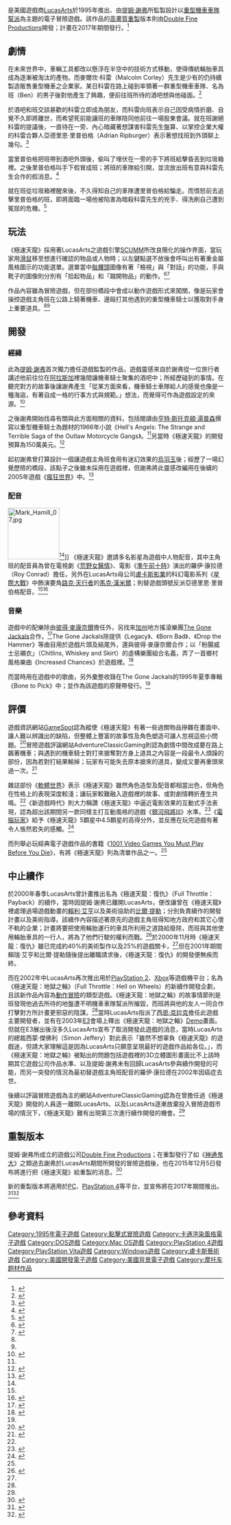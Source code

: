 {{noteTA
|G1=Games
|G2=StarWars
|1=zh-cn:摩托车; zh-hk:電單車; zh-mo:電單車; zh-sg:电单车; zh-tw:機車
|2=zh-cn:马克·哈米尔; zh-hk:馬克·哈米爾; zh-mo:馬克·哈米爾; zh-sg:马克·哈米尔; zh-tw:馬克·漢米爾
}}
{{Infobox VG
| title       = 極速天龍
| english     = Full Throttle
| image       = Full Throttle(VideoGame Cover).jpg
| caption     = 《極速天龍》遊戲盒封面
| genre       = [[冒險遊戲|冒險]]
| platforms   = [[DOS|DOS]]<br>[[Mac_OS|Mac OS]]
| developer   = [[LucasArts|LucasArts]]
| publisher   = {{vgr|NA|LucasArts|EU|LucasArts|TW|[[松崗科技|松崗科技]]}}
| director    = [[提姆·謝弗|提姆·謝弗]]
| designer    = 提姆·謝弗
| writer      = 提姆·謝弗<br>[[戴夫·葛羅斯曼|戴夫·葛羅斯曼]]
| programmer  = 史蒂芬·R·蕭（Stephen R. Shaw）
| composer    = [[彼得·麥康奈爾|彼得·麥康奈爾]]
| artist      = [[陳彼得_(美術師)|陳彼得]]
| engine      = [[SCUMM|SCUMM]]<br>[[INSANE|INSANE]]<br>[[iMUSE|iMUSE]]
| modes       = [[單人電子遊戲|單人]]
| released    = {{vgr|NA|1995年4月30日|EU|1995年|TW|1995年6月}}
}}

{{vgname|極速天龍|en=Full Throttle}}是美國遊戲商[[LucasArts|LucasArts]]於1995年推出、由[[提姆·謝弗|提姆·謝弗]]所監製設計以[[摩托車幫會|重型機車車隊幫派]]為主題的電子冒險遊戲。該作品的[[高畫質|高畫質]][[重製|重製]]版本則由[[Double_Fine_Productions|Double Fine Productions]]開發；計畫在2017年期間發行。<ref>{{cite web |url=http://www.doublefine.com/news/comments/announcing_full_throttle_remastered/ |title=Announcing Full Throttle Remastered! |work=[[Double_Fine_Productions|Double Fine Productions]] |author=Spaff |date=2015年12月5日 |accessdate=2016年3月28日 |archive-date=2020年1月26日 |archive-url=https://web.archive.org/web/20200126073457/http://www.doublefine.com/news/comments/announcing_full_throttle_remastered |dead-url=no }}</ref>

== 劇情 ==
在未來世界中，車輛工具都改以懸浮在半空中的技術方式移動，使得傳統輪胎車具成為逐漸被淘汰的產物。而麥爾坎·科雷（Malcolm Corley）先生是少有的仍持續製造販售重型機車之企業家。某日科雷在路上碰到率領著一群重型機車車隊、名為班（Ben）的男子後對他產生了興趣，便前往班所待的酒吧想與他碰面。<ref>{{cite journal |title=一路狂奔至天涯的盡頭：極速天龍 |journal=[[電腦玩家|電腦玩家]] |publisher=電腦玩家雜誌社 |volume=48期  |date=1995年7月 |pages=90頁 |author=劉稼禹 |location=台灣 }}</ref>

於酒吧和班交談甚歡的科雷立即成為朋友，而科雷向班表示自己因受病情折磨、自覺不久即將離世，而希望死前能讓班的車隊陪同他前往一場股東會議。就在班謝絕科雷的提議後，一直待在一旁、內心暗藏著想謀害科雷先生盤算、以掌控企業大權的科雷合夥人亞德里恩·里普伯格（Adrian Ripburger）表示著想找班到外頭聊上幾句。<ref name="PG91Page">{{cite journal |title=一路狂奔至天涯的盡頭：極速天龍 |journal=[[電腦玩家|電腦玩家]] |publisher=電腦玩家雜誌社 |volume=48期  |date=1995年7月 |pages=91頁 |author=劉稼禹 |location=台灣 }}</ref>

當里普伯格把班帶到酒吧外頭後，偷叫了埋伏在一旁的手下將班給擊昏丟到垃圾箱裡。之後里普伯格叫手下假冒成班；將班的車隊給引開，並流放出班有意與科雷先生合作的假消息。<ref>{{cite journal |title=完全攻略：極速天龍 |journal=[[軟體世界|軟體世界]] |publisher=[[智冠科技|智冠科技]] |volume=77期  |date=1995年8月 |author=賈卓倫 |pages=134頁 |location=台灣 }}</ref>

就在班從垃圾箱裡醒來後，不久得知自己的車隊遭里普伯格給騙走。而憤怒前去追擊里普伯格的班，即將面臨一場他被陷害為暗殺科雷先生的兇手、得洗刷自己遭到冤屈的危機。<ref>{{cite journal |title=Super New Files：極速天龍 |journal=[[軟體世界|軟體世界]] |publisher=[[智冠科技|智冠科技]] |volume=73期  |date=1995年4月 |pages=8頁 |location=台灣 }}</ref>

== 玩法 ==
《極速天龍》採用著LucasArts之遊戲引擎[[SCUMM|SCUMM]]所改良簡化的操作界面，當玩家用[[滑鼠|滑鼠]]移至想進行確認的物品或人物時；以左鍵點選不放後會呼叫出有著重金屬風格圖示的功能選單。選單當中[[骷髏頭|骷髏頭]]圖像有著「檢視」與「對話」的功能，手與靴子的圖像則分別有「拾起物品」和「踹開物品」的動作。<ref name="SW121Page">{{cite journal |title=遊戲獵人：極速天龍 |journal=[[軟體世界|軟體世界]] |publisher=[[智冠科技|智冠科技]] |volume=77期  |date=1995年8月 |author=Lucifer |pages=121頁 |location=台灣 }}</ref><ref name="SGM131PAge">{{cite journal |title=新片進行式：極速天龍 Full Throttle |journal=新遊戲時代 |publisher=第三波文化事業 |volume=25期  |date=1995年7月 |pages=131頁 |author=林義傑 |location=台灣 }}</ref>

作品內容雖為冒險遊戲，但在部份橋段中會成以動作遊戲形式來闖關，像是玩家會操控遊戲主角班在公路上騎著機車、邊毆打其他遇到的重型機車騎士以獲取對手身上重要道具。<ref name="PG91Page"/><ref name="SW121Page"/>

== 開發 ==
=== 經緯 ===
此為[[提姆·謝弗|提姆·謝弗]]首次獨力擔任遊戲監製的作品，遊戲靈感來自於謝弗從一位旅行者講述他前往位在[[阿拉斯加|阿拉斯加]]裡幾間讓機車騎士聚集的酒吧中；所經歷碰到的事情。在聽完對方的故事後讓謝弗產生「從某方面來看，機車騎士車隊給人的感覺也像是一種海盜，有著自成一格的行事方式與規範。」想法，而覺得可作為遊戲設定的來源。<ref name="Youtube">{{cite episode |url=https://www.youtube.com/watch?v=WE0Cf1JWsAg&t=390 |title=Put Your Lips on That |series=Double Fine Adventure! |publisher=[[Double_Fine_Productions|Double Fine Productions]] |time=6分30秒 |date=2012年10月5日 |accessdate=2016年3月28日 |archive-date=2017年7月4日 |archive-url=https://web.archive.org/web/20170704204828/https://www.youtube.com/watch?v=WE0Cf1JWsAg&t=390 |dead-url=no }}</ref>

之後謝弗開始找尋有關與此方面相關的資料，包括閱讀由[[亨特·斯托克頓·湯普森|亨特·斯托克頓·湯普森]]撰寫以重型機車騎士為題材的1966年小說《Hell's Angels: The Strange and Terrible Saga of the Outlaw Motorcycle Gangs》。<ref name="Youtube"/>另當時《極速天龍》的開發預算為150萬美元。<ref>{{cite web |url=http://www.eurogamer.net/articles/2012-02-10-double-fine-adventure-passes-day-of-the-tentacle-budget |title=Double Fine Adventure passes Day of the Tentacle budget |work=[[Eurogamer|Eurogamer]] |author=Fred Dutton |date=2012年10月2日 |accessdate=2016年3月28日 |archive-date=2013年3月14日 |archive-url=https://web.archive.org/web/20130314075902/http://www.eurogamer.net/articles/2012-02-10-double-fine-adventure-passes-day-of-the-tentacle-budget |dead-url=no }}</ref>

起初謝弗曾打算設計一個讓遊戲主角班食用有迷幻效果的[[烏羽玉|烏羽玉]]後；經歷了一場幻覺歷險的橋段，該點子之後雖未採用在遊戲裡，但謝弗將此靈感改編用在後續的2005年遊戲《[[瘋狂世界_(2005年遊戲)|瘋狂世界]]》中。<ref>{{cite web |url=http://videogames.yahoo.com/news-1137436 |archive-url=https://web.archive.org/web/20080207162630/http://videogames.yahoo.com/news-1137436 |title=Tim Schafer: A Man and His Beard |work=Yahoo! Video Games |author=Hilary Goldstein |date=2005年2月3日 |archivedate=2008年2月7日 |accessdate=2016年3月28日}}</ref>

=== 配音 ===
[[File:Mark_Hamill_07.jpg|120px]]<ref name="PG91Page"/>]]
《極速天龍》邀請多名影星為遊戲中人物配音，其中主角班的配音員為曾在電視劇《[[荒野女醫情|荒野女醫情]]》、電影《[[準午前十時|準午前十時]]》演出的羅伊·康拉德（Roy Conrad）擔任，另外在LucasArts母公司[[盧卡斯影業|盧卡斯影業]]的科幻電影系列《[[星際大戰|星際大戰]]》中飾演要角[[路克·天行者|路克·天行者]]的[[馬克·漢米爾|馬克·漢米爾]]；則替遊戲頭號反派亞德里恩·里普伯格配音。<ref name="SW121Page"/><ref name="1001VG">{{cite web |url=https://books.google.com.tw/books?id=olpPoAswgHoC&pg=PT628&lpg=PT628&dq=Roy+Conrad+ben&source=bl&ots=li7Z-n59nQ&sig=zY12POFCy0c6DKtIBv9B3Zhpn40&hl=zh-TW&sa=X&ved=0ahUKEwi837XFxeLLAhXm2qYKHZnYBV8Q6AEIQTAG#v=onepage&q=Roy%20Conrad%20ben&f=false |title=1001 Video Games You Must Play Before You Die |work= |author=Tony Mott |date=2013年10月7日 |accessdate=2016年3月28日 |archive-date=2019年6月5日 |archive-url=https://web.archive.org/web/20190605190855/https://books.google.com.tw/books?id=olpPoAswgHoC&pg=PT628&lpg=PT628&dq=Roy+Conrad+ben&source=bl&ots=li7Z-n59nQ&sig=zY12POFCy0c6DKtIBv9B3Zhpn40&hl=zh-TW&sa=X&ved=0ahUKEwi837XFxeLLAhXm2qYKHZnYBV8Q6AEIQTAG#v=onepage&q=Roy%20Conrad%20ben&f=false |dead-url=no }}</ref>

=== 音樂 ===
遊戲中的配樂除由[[彼得·麥康奈爾|彼得·麥康奈爾]]擔任外，另找來[[加州|加州]]地方搖滾樂團[[The_Gone_Jackals|The Gone Jackals]]合作，<ref>{{cite journal |title=遊戲獵人：極速天龍 |journal=[[軟體世界|軟體世界]] |publisher=[[智冠科技|智冠科技]] |volume=77期  |date=1995年8月 |author=Lucifer |pages=120頁 |location=台灣 }}</ref>The Gone Jackals除提供《Legacy》、《Born Bad》、《Drop the Hammer》等曲目用於遊戲片頭及結尾外，還與彼得·麥康奈爾合作；以「粉腸威士忌襯衣」（Chitlins, Whiskey and Skirt）的虛構樂團組合名義，弄了一首鄉村風格樂曲《Increased Chances》於遊戲裡。<ref>{{cite web |url=http://www.kotaku.com.au/2011/02/balls-to-the-wall-its-the-rock-n-roll-video-game-soundtrack/ |title=Balls To The Wall, It's The Rock 'N' Roll Video Game Soundtrack |work=[[Kotaku|Kotaku]] |author=Luke Plunkett |date=2011年2月11日 |accessdate=2016年3月28日 |archive-date=2019年6月11日 |archive-url=https://web.archive.org/web/20190611201709/https://www.kotaku.com.au/2011/02/balls-to-the-wall-its-the-rock-n-roll-video-game-soundtrack/ |dead-url=no }}</ref>

而當時用在遊戲中的歌曲，另外彙整收錄在The Gone Jackals的1995年夏季專輯《Bone to Pick》中；並作為該遊戲的原聲帶發行。<ref name="SGM131PAge"/>

== 評價 ==
{{Video game reviews
|GR = 79.29%<ref>{{cite web |url=http://www.gamerankings.com/pc/197406-full-throttle/index.html |title=Full Throttle |work=[[GameRankings|GameRankings]] |accessdate=2016年3月28日 |archive-date=2019年12月9日 |archive-url=https://web.archive.org/web/20191209014807/https://www.gamerankings.com/pc/197406-full-throttle/index.html |dead-url=no }}</ref>
|MC = 86/100<ref>{{cite web |url=http://www.metacritic.com/game/pc/full-throttle |title=Full Throttle |work=[[Metacritic|Metacritic]] |accessdate=2016年3月28日 |archive-date=2021年3月10日 |archive-url=https://web.archive.org/web/20210310072010/https://www.metacritic.com/game/pc/full-throttle |dead-url=no }}</ref>
}}

遊戲資訊網站[[GameSpot|GameSpot]]認為縱使《極速天龍》有著一些過關物品摻雜在畫面中、讓人難以辨識出的缺陷，但整體上豐富的故事性及角色塑造可讓人忽視這些小問題。<ref>{{cite web |url=http://www.gamespot.com/reviews/full-throttle-review/1900-2536129/ |title=Full Throttle Review |work=[[GameSpot|GameSpot]] |author=Jeffrey Adam |date=1996年5月1日 |accessdate=2016年3月28日 |archive-date=2017年3月5日 |archive-url=https://web.archive.org/web/20170305001934/http://www.gamespot.com/reviews/full-throttle-review/1900-2536129/ |dead-url=no }}</ref>冒險遊戲評論網站AdventureClassicGaming則認為劇情中間改成要在路上飆著機車；與遇到的機車騎士對打來搶奪對方身上道具之內容是一段最令人煩躁的部份，因為若對打結果輸掉；玩家有可能失去原本搶來的道具，變成又要再重頭來過一次。<ref>{{cite web |url=http://www.adventureclassicgaming.com/index.php/site/reviews/319/ |title=Full Throttle |work=AdventureClassicGaming |author=Kenneth Wilson |date=2008年11月15日 |accessdate=2016年3月28日 |archive-date=2020年8月6日 |archive-url=https://web.archive.org/web/20200806193539/http://www.adventureclassicgaming.com/index.php/site/reviews/319/ |dead-url=no }}</ref>

雜誌部份《[[軟體世界|軟體世界]]》表示《極速天龍》雖然角色造型及配音都相當出色，但角色在性格上的表現深度較淺；讓玩家較難融入遊戲裡的故事、或對劇情轉折產生共鳴。<ref name="SW121Page"/>《新遊戲時代》則大力稱讚《極速天龍》中逼近電影效果的互動式手法表現，認為超出該期間另一款同樣主打互動風格的遊戲《[[銀河飛將III|銀河飛將III]]》水準。<ref>{{cite journal |title=新片進行式：極速天龍 Full Throttle |journal=新遊戲時代 |publisher=第三波文化事業 |volume=25期  |date=1995年7月 |pages=130頁 |author=林義傑 |location=台灣 }}</ref>《[[電腦玩家|電腦玩家]]》給予《極速天龍》5顆星中4.5顆星的高得分外，並反應在玩完遊戲有著令人悵然若失的感觸。<ref>{{cite journal |title=一路狂奔至天涯的盡頭：極速天龍 |journal=[[電腦玩家|電腦玩家]] |publisher=電腦玩家雜誌社 |volume=48期  |date=1995年7月 |pages=94頁 |author=劉稼禹 |location=台灣 }}</ref>

而列舉必玩經典電子遊戲作品的書籍《[[1001_Video_Games_You_Must_Play_Before_You_Die|1001 Video Games You Must Play Before You Die]]》，有將《極速天龍》列為清單作品之一。<ref name="1001VG"/>

== 中止續作 ==
於2000年春季LucasArts曾計畫推出名為《極速天龍：復仇》（Full Throttle：Payback）的續作，當時因提姆·謝弗已離開LucasArts，便改讓曾在《極速天龍》裡處理過場遊戲動畫的[[賴利·艾亨|賴利·艾亨]]以及美術協助的[[比爾·提勒|比爾·提勒]]；分別負責續作的開發計畫以及美術指導。該續作內容描述著原先的遊戲主角班得知地方政府和其它心懷不軌的企業；計畫將要把使用輪胎運行的車具所利用之道路給廢除，而班與其他使用輪胎車具的一行人，將為了他們行駛的權利而戰。<ref name="adventureclassicgaming">{{cite web |url=http://www.adventureclassicgaming.com/index.php/site/features/376/ |title=The rise and fall of Full Throttle: a conversation with Bill Tiller |work=AdventureClassicGaming |author=Marshall Ratliff、Philip Jong |date=2008年8月26日 |accessdate=2016年3月28日 |archive-date=2013年2月11日 |archive-url=https://www.webcitation.org/6ELjBMZ9n?url=http://www.adventureclassicgaming.com/index.php/site/features/376/ |dead-url=yes }}</ref>於2000年11月時《極速天龍：復仇》雖已完成約40%的美術製作以及25%的遊戲關卡，<ref name="adventureclassicgaming"/>但在2001年期間賴瑞·艾亨和比爾·提勒隨後提出離職請求後，《極速天龍：復仇》的開發便無疾而終。

而在2002年中LucasArts再次推出用於[[PlayStation_2|PlayStation 2]]、[[Xbox|Xbox]]等遊戲機平台；名為《極速天龍：地獄之輪》（Full Throttle：Hell on Wheels）的新續作開發企劃，且該新作品內容為[[動作冒險遊戲|動作冒險]]的類型遊戲。《極速天龍：地獄之輪》的故事情節則是班發現他過去所待的地盤遭不明機車車隊幫派所摧毀，而班將與他的友人一同合作打擊對方所計畫更邪惡的陰謀。<ref name="adventureclassicgaming"/>當時LucasArts指派了[[西恩·克拉克|西恩·克拉克]]擔任此遊戲主要開發者，並有在2003年[[E3电子娱乐展|E3]]會場上釋出《極速天龍：地獄之輪》[[遊戲演示|Demo]]畫面。但就在E3展出後沒多久LucasArts宣布了取消開發此遊戲的消息，當時LucasArts的總裁西蒙·傑佛利（Simon Jeffery）對此表示「雖然不想辜負《極速天龍》的遊戲迷，但請大家理解這是因為LucasArts只願意呈現最好的遊戲作品給各位。」，而《極速天龍：地獄之輪》被點出的問題包括遊戲裡的3D立體圖形畫面比不上該時期其它遊戲公司作品水準、以及提姆·謝弗未有回歸LucasArts參與續作開發的可能，而另一突發的情況為最初替遊戲主角班配音的羅伊·康拉德在2002年因癌症去世。

後續以評論冒險遊戲為主的網站AdventureClassicGaming認為在曾擔任過《極速天龍》開發的人員逐一離開LucasArts、以及LucasArts逐漸放棄投入冒險遊戲市場的情況下，《極速天龍》難有出現第三次進行續作開發的機會。<ref name="adventureclassicgaming"/>

== 重製版本 ==
{{Infobox VG
| title       = 極速天龍重製版
| english     = Full Throttle Remastered
| platforms   = [[Linux|Linux]]<br>[[OS_X|OS X]]<br>[[PlayStation_4|PlayStation 4]]<br>[[PlayStation_Vita|PlayStation Vita]]<br>[[Windows|Windows]]
| developer   = [[Double_Fine_Productions|Double Fine Productions]]
| publisher   = {{vgr|WW|Double Fine Productions}}
| released    = {{vgr|WW|2017年}}
}}

提姆·謝弗所成立的遊戲公司[[Double_Fine_Productions|Double Fine Productions]]；在重製發行了如《[[神通鬼大|神通鬼大]]》之類過去謝弗於LucasArts期間所開發的冒險遊戲後，也在2015年12月5日發布將進行把《極速天龍》給重製的消息。<ref>{{cite web |url=http://www.theverge.com/2015/12/5/9854484/full-throttle-remaster-ps4-announced |title=LucasArts classic Full Throttle is getting remastered on PS4 and PS Vita |work=The Verge |author=Dante D'Orazio |date=215年12月5日 |accessdate=2016年3月28日 |archive-date=2015年12月6日 |archive-url=https://web.archive.org/web/20151206131424/http://www.theverge.com/2015/12/5/9854484/full-throttle-remaster-ps4-announced |dead-url=no }}</ref>

新的重製版本將適用於[[个人电脑|PC]]、[[PlayStation_4|PlayStation 4]]等平台，並宣佈將在2017年期間推出。<ref>{{cite web |url=http://www.polygon.com/2015/12/5/9854420/full-throttle-remastered-ps4-vita |title=Full Throttle Remastered announced, coming to PS4 and Vita (update) |work=Polygon |author=Dave Tach |date=2015年12月5日 |accessdate=2016年3月28日 |archive-date=2015年12月7日 |archive-url=https://web.archive.org/web/20151207133122/http://www.polygon.com/2015/12/5/9854420/full-throttle-remastered-ps4-vita |dead-url=no }}</ref><ref>{{cite web |url=http://www.eurogamer.net/articles/2015-12-05-full-throttle-remastered-coming-to-ps4-and-vita |title=Full Throttle Remastered coming to PS4, Vita and PC in 2017 |work=[[Eurogamer|Eurogamer]] |author=Jeffrey Matulef |date=2017年12月5日 |accessdate=2016年3月28日 |archive-date=2016年2月4日 |archive-url=https://web.archive.org/web/20160204110123/http://www.eurogamer.net/articles/2015-12-05-full-throttle-remastered-coming-to-ps4-and-vita |dead-url=no }}</ref>

== 參考資料 ==
{{reflist|2}}

{{盧卡斯藝術冒險遊戲}}
{{Tim Schafer}}
{{Authority control}}

{{DEFAULTSORT:Full Throttle}}
[[Category:1995年電子遊戲|Category:1995年電子遊戲]]
[[Category:點擊式冒險遊戲|Category:點擊式冒險遊戲]]
[[Category:卡通渲染風格電子遊戲|Category:卡通渲染風格電子遊戲]]
[[Category:DOS遊戲|Category:DOS遊戲]]
[[Category:Mac_OS遊戲|Category:Mac OS遊戲]]
[[Category:PlayStation_4遊戲|Category:PlayStation 4遊戲]]
[[Category:PlayStation_Vita遊戲|Category:PlayStation Vita遊戲]]
[[Category:Windows遊戲|Category:Windows遊戲]]
[[Category:盧卡斯藝術遊戲|Category:盧卡斯藝術遊戲]]
[[Category:美國開發電子遊戲|Category:美國開發電子遊戲]]
[[Category:美國背景電子遊戲|Category:美國背景電子遊戲]]
[[Category:摩托车题材作品|Category:摩托车题材作品]]